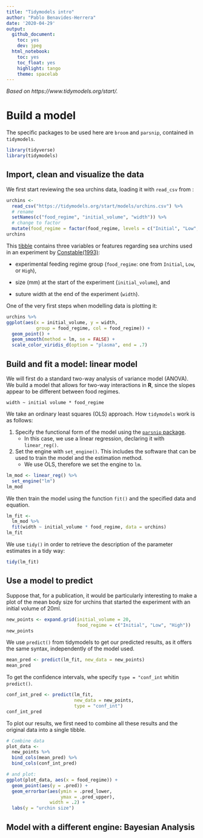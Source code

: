 ```yaml
---
title: "Tidymodels intro"
author: "Pablo Benavides-Herrera"
date: '2020-04-29'
output:
  github_document:
    toc: yes
    dev: jpeg
  html_notebook:
    toc: yes
    toc_float: yes
    highlight: tango
    theme: spacelab
---
```


*Based on https://www.tidymodels.org/start/.*

# Build a model

The specific packages to be used here are `broom` and `parsnip`, contained in `tidymodels`.

```r
library(tidyverse)
library(tidymodels)
```

## Import, clean and visualize the data

We first start reviewing the sea urchins data, loading it with `read_csv` from :

```r
urchins <-
  read_csv("https://tidymodels.org/start/models/urchins.csv") %>% 
  # rename
  setNames(c("food_regime", "initial_volume", "width")) %>% 
  # change to factor
  mutate(food_regime = factor(food_regime, levels = c("Initial", "Low", "High")))
urchins
```

This [tibble](https://tibble.tidyverse.org/index.html) contains three variables or features regarding sea urchins used in an experiment by [Constable(1993)](https://link.springer.com/article/10.1007/BF00349318):

* experimental feeding regime group (`food_regime`: one from `Initial`, `Low`, or `High`),

* size (mm) at the start of the experiment (`initial_volume`), and

* suture width at the end of the experiment (`width`).

One of the very first steps when modelling data is plotting it:

```r
urchins %>% 
ggplot(aes(x = initial_volume, y = width, 
           group = food_regime, col = food_regime)) + 
  geom_point() + 
  geom_smooth(method = lm, se = FALSE) +
  scale_color_viridis_d(option = "plasma", end = .7)
```

## Build and fit a model: linear model

We will first do a standard two-way analysis of variance model (ANOVA). We build a model that allows for two-way interactions in **R**, since the slopes appear to be different between food regimes.

``` 
width ~ initial volume * food_regime
```

We take an ordinary least squares (OLS) approach. How `tidymodels` work is as follows:

1. Specify the functional form of the model using the [`parsnip` package](https://tidymodels.github.io/parsnip/).
    - In this case, we use a linear regression, declaring it with `linear_reg()`.

2. Set the engine with `set_engine()`. This includes the software that can be used to train the model and the estimation method.
    - We use OLS, therefore we set the engine to `lm`.

```r
lm_mod <- linear_reg() %>% 
  set_engine("lm")
lm_mod
```

We then train the model using the function `fit()` and the specified data and equation.

```r
lm_fit <- 
  lm_mod %>% 
  fit(width ~ initial_volume * food_regime, data = urchins)
lm_fit
```

We use `tidy()` in order to retrieve the description of the parameter estimates in a tidy way:

```r
tidy(lm_fit)
```
## Use a model to predict

Suppose that, for a publication, it would be particularly interesting to make a plot of the mean body size for urchins that started the experiment with an initial volume of 20ml.

```r
new_points <- expand.grid(initial_volume = 20, 
                          food_regime = c("Initial", "Low", "High"))
new_points
```
We use `predict()` from tidymodels to get our predicted results, as it offers the same syntax, independently of the model used.

```r
mean_pred <- predict(lm_fit, new_data = new_points)
mean_pred
```

To get the confidence intervals, whe specify `type = "conf_int` whitin `predict()`.

```r
conf_int_pred <- predict(lm_fit, 
                         new_data = new_points, 
                         type = "conf_int")
conf_int_pred
```

To plot our results, we first need to combine all these results and the original data into a single tibble.

```r
# Combine data
plot_data <- 
  new_points %>% 
  bind_cols(mean_pred) %>% 
  bind_cols(conf_int_pred)

# and plot:
ggplot(plot_data, aes(x = food_regime)) + 
  geom_point(aes(y = .pred)) + 
  geom_errorbar(aes(ymin = .pred_lower, 
                    ymax = .pred_upper),
                width = .2) + 
  labs(y = "urchin size")
```

## Model with a different engine: Bayesian Analysis

